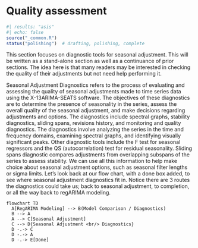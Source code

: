 # Quality assessment

```r
#| results: "asis"
#| echo: false
source("_common.R")
status("polishing")  # drafting, polishing, complete
```

This section focuses on diagnostic tools for seasonal adjustment.
This will be written as a stand-alone section as well as a continuance of prior sections.
The idea here is that many readers may be interested in checking the quality of their adjustments but not need help performing it.

Seasonal Adjustment Diagnostics refers to the process of evaluating and assessing the quality of seasonal adjustments made to time series data using the X-13ARIMA-SEATS software.
The objectives of these diagnostics are to determine the presence of seasonality in the series, assess the overall quality of the seasonal adjustment, and make decisions regarding adjustments and options.
The diagnostics include spectral graphs, stability diagnostics, sliding spans, revisions history, and monitoring and quality diagnostics.
The diagnostics involve analyzing the series in the time and frequency domains, examining spectral graphs, and identifying visually significant peaks.
Other diagnostic tools include the F test for seasonal regressors and the QS (autocorrelation) test for residual seasonality.
Sliding spans diagnostic compares adjustments from overlapping subspans of the series to assess stability.
We can use all this information to help make choice about seasonal adjustment options, such as seasonal filter lengths or sigma limits.
Let's look back at our flow chart, with a done box added, to see where seasonal adjustment diagnostics fit in.
Notice there are 3 routes the diagnostics could take us; back to seasonal adjustment, to completion, or all the way back to regARIMA modeling.

```mermaid
flowchart TD
  A[RegARIMA Modeling] --> B(Model Comparison / Diagnostics)
  B --> A
  A --> C[Seasonal Adjustment]
  C --> D{Seasonal Adjustment <br/> Diagnostics}
  D -.-> C
  D -.-> A
  D -.-> E[Done]
```

